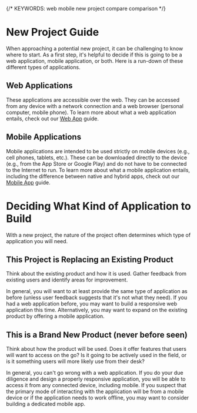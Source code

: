 
{/* KEYWORDS: web mobile new project compare comparison */}

# New Project Guide

When approaching a potential new project, it can be challenging to know where to start. As a first step, it's helpful to decide if this is going to be a web application, mobile application, or both. Here is a run-down of these different types of applications.

## Web Applications

These applications are accessible over the web. They can be accessed from any device with a network connection and a web browser (personal computer, mobile phone). To learn more about what a web application entails, check out our [Web App](/get-started/web) guide.

## Mobile Applications

Mobile applications are intended to be used strictly on mobile devices (e.g., cell phones, tablets, etc.). These can be downloaded directly to the device (e.g., from the App Store or Google Play) and do not have to be connected to the Internet to run. To learn more about what a mobile application entails, including the difference between native and hybrid apps, check out our [Mobile App](/get-started/mobile) guide.

<Divider />

# Deciding What Kind of Application to Build

With a new project, the nature of the project often determines which type of application you will need.

## This Project is Replacing an Existing Product

Think about the existing product and how it is used. Gather feedback from existing users and identify areas for improvement.

In general, you will want to at least provide the same type of application as before (unless user feedback suggests that it's not what they need). If you had a web application before, you may want to build a responsive web application this time. Alternatively, you may want to expand on the existing product by offering a mobile application.

## This is a Brand New Product (never before seen)

Think about how the product will be used. Does it offer features that users will want to access on the go? Is it going to be actively used in the field, or is it something users will more likely use from their desk?

In general, you can't go wrong with a web application. If you do your due diligence and design a properly responsive application, you will be able to access it from any connected device, including mobile. If you suspect that the primary mode of interacting with the application will be from a mobile device or if the application needs to work offline, you may want to consider building a dedicated mobile app.

